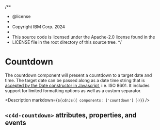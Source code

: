 /\*\*

- @license
-
- Copyright IBM Corp. 2024
-
- This source code is licensed under the Apache-2.0 license found in the
- LICENSE file in the root directory of this source tree. \*/


<Meta title="Countdown" />

# Countdown

The countdown component will present a countdown to a target date and time. The
target date can be passed along as a date time string that is
[accepted by the Date constructor in Javascript](https://developer.mozilla.org/en-US/docs/Web/JavaScript/Reference/Global_Objects/Date#date_time_string_format),
i.e. ISO 8601. It includes support for limited formatting options as well as a
custom separator.

<Canvas withToolbar>
  <Story id="components-countdown--default" height="100px" />
</Canvas>

<Description markdown={`${cdnJs({ components: ['countdown'] })}`} />

## `<c4d-countdown>` attributes, properties, and events

<Props of="c4d-countdown" />

